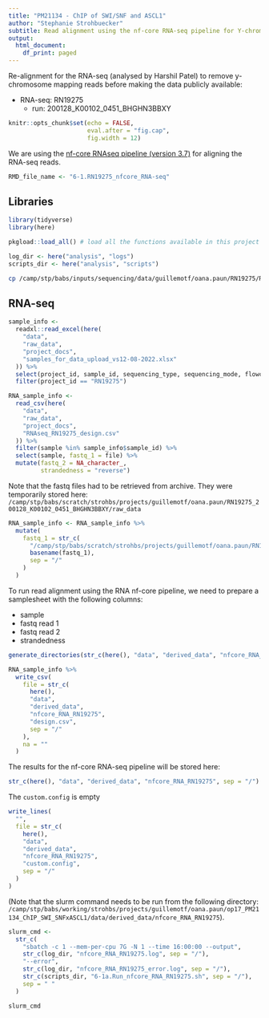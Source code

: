 ```yaml
---
title: "PM21134 - ChIP of SWI/SNF and ASCL1"
author: "Stephanie Strohbuecker"
subtitle: Read alignment using the nf-core RNA-seq pipeline for Y-chromosome removal
output:
  html_document:
    df_print: paged
---
```


Re-alignment for the RNA-seq (analysed by Harshil Patel) to remove y-chromosome mapping reads before making the data publicly available:

* RNA-seq: RN19275
    - run: 200128_K00102_0451_BHGHN3BBXY

```r
knitr::opts_chunk$set(echo = FALSE,
                      eval.after = "fig.cap",
                      fig.width = 12)
```

We are using the [nf-core RNAseq pipeline (version 3.7)](https://nf-co.re/rnaseq/3.7) for aligning the RNA-seq reads.


```r
RMD_file_name <- "6-1.RN19275_nfcore_RNA-seq"
```

## Libraries

```r
library(tidyverse)
library(here)
```

```r
pkgload::load_all() # load all the functions available in this project
```

```r
log_dir <- here("analysis", "logs")
scripts_dir <- here("analysis", "scripts")
```

```bash
cp /camp/stp/babs/inputs/sequencing/data/guillemotf/oana.paun/RN19275/RN19275_design.csv ../data/raw_data/project_docs/RNAseq_RN19275_design.csv
```


## RNA-seq

```r
sample_info <-
  readxl::read_excel(here(
    "data",
    "raw_data",
    "project_docs",
    "samples_for_data_upload_vs12-08-2022.xlsx"
  )) %>% 
  select(project_id, sample_id, sequencing_type, sequencing_mode, flowcell) %>% 
  filter(project_id == "RN19275")

RNA_sample_info <-
  read_csv(here(
    "data",
    "raw_data",
    "project_docs",
    "RNAseq_RN19275_design.csv"
  )) %>%
  filter(sample %in% sample_info$sample_id) %>% 
  select(sample, fastq_1 = file) %>% 
  mutate(fastq_2 = NA_character_,
         strandedness = "reverse")
```

Note that the fastq files had to be retrieved from archive. They were temporarily stored here:
`/camp/stp/babs/scratch/strohbs/projects/guillemotf/oana.paun/RN19275_200128_K00102_0451_BHGHN3BBXY/raw_data`

```r
RNA_sample_info <- RNA_sample_info %>%
  mutate(
    fastq_1 = str_c(
      "/camp/stp/babs/scratch/strohbs/projects/guillemotf/oana.paun/RN19275_200128_K00102_0451_BHGHN3BBXY/raw_data",
      basename(fastq_1),
      sep = "/"
    )
  ) 
```


To run read alignment using the RNA nf-core pipeline, we need to prepare a samplesheet with the following columns:

* sample
* fastq read 1
* fastq read 2 
* strandedness

```r
generate_directories(str_c(here(), "data", "derived_data", "nfcore_RNA_RN19275", sep = "/"))
```

```r
RNA_sample_info %>%
  write_csv(
    file = str_c(
      here(),
      "data",
      "derived_data",
      "nfcore_RNA_RN19275",
      "design.csv",
      sep = "/"
    ),
    na = ""
  )
```

The results for the nf-core RNA-seq pipeline will be stored here:
```r
str_c(here(), "data", "derived_data", "nfcore_RNA_RN19275", sep = "/")
```

The `custom.config` is empty 
```r
write_lines(
  "",
  file = str_c(
    here(),
    "data",
    "derived_data",
    "nfcore_RNA_RN19275",
    "custom.config",
    sep = "/"
  )
)
```

(Note that the slurm command needs to be run from the following directory: `/camp/stp/babs/working/strohbs/projects/guillemotf/oana.paun/op17_PM21134_ChIP_SWI_SNFxASCL1/data/derived_data/nfcore_RNA_RN19275`).

```r
slurm_cmd <-
  str_c(
    "sbatch -c 1 --mem-per-cpu 7G -N 1 --time 16:00:00 --output",
    str_c(log_dir, "nfcore_RNA_RN19275.log", sep = "/"),
    "--error",
    str_c(log_dir, "nfcore_RNA_RN19275_error.log", sep = "/"),
    str_c(scripts_dir, "6-1a.Run_nfcore_RNA_RN19275.sh", sep = "/"),
    sep = " "
  ) 

slurm_cmd
```

